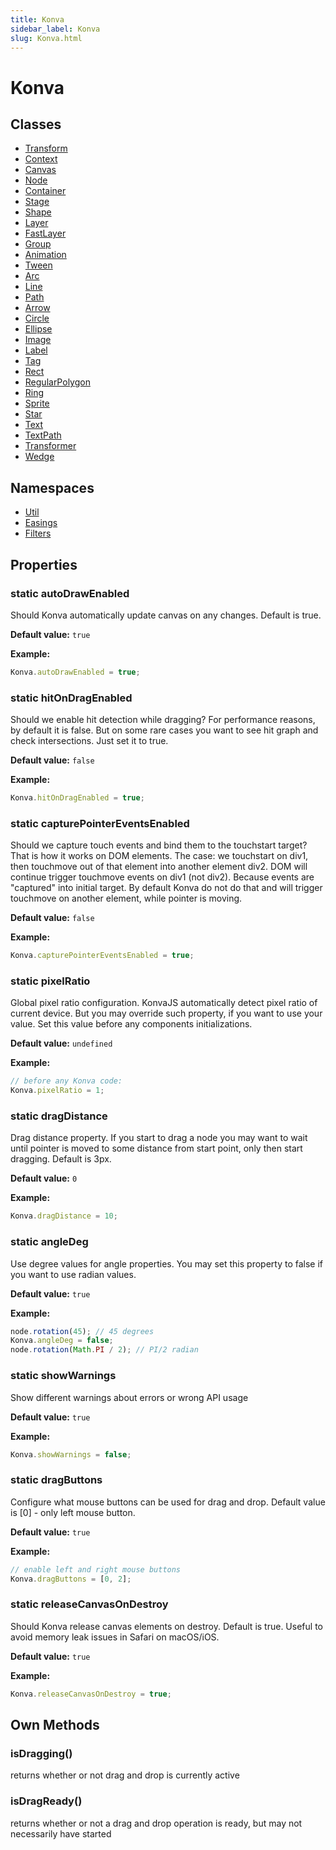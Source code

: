 ```yaml
---
title: Konva
sidebar_label: Konva
slug: Konva.html
---
```


# Konva

## Classes

- [Transform](/docs/api/Konva.Transform.html)
- [Context](/docs/api/Konva.Context.html)
- [Canvas](/docs/api/Konva.Canvas.html)
- [Node](/docs/api/Konva.Node.html)
- [Container](/docs/api/Konva.Container.html)
- [Stage](/docs/api/Konva.Stage.html)
- [Shape](/docs/api/Konva.Shape.html)
- [Layer](/docs/api/Konva.Layer.html)
- [FastLayer](/docs/api/Konva.FastLayer.html)
- [Group](/docs/api/Konva.Group.html)
- [Animation](/docs/api/Konva.Animation.html)
- [Tween](/docs/api/Konva.Tween.html)
- [Arc](/docs/api/Konva.Arc.html)
- [Line](/docs/api/Konva.Line.html)
- [Path](/docs/api/Konva.Path.html)
- [Arrow](/docs/api/Konva.Arrow.html)
- [Circle](/docs/api/Konva.Circle.html)
- [Ellipse](/docs/api/Konva.Ellipse.html)
- [Image](/docs/api/Konva.Image.html)
- [Label](/docs/api/Konva.Label.html)
- [Tag](/docs/api/Konva.Tag.html)
- [Rect](/docs/api/Konva.Rect.html)
- [RegularPolygon](/docs/api/Konva.RegularPolygon.html)
- [Ring](/docs/api/Konva.Ring.html)
- [Sprite](/docs/api/Konva.Sprite.html)
- [Star](/docs/api/Konva.Star.html)
- [Text](/docs/api/Konva.Text.html)
- [TextPath](/docs/api/Konva.TextPath.html)
- [Transformer](/docs/api/Konva.Transformer.html)
- [Wedge](/docs/api/Konva.Wedge.html)

## Namespaces

- [Util](/docs/api/Konva.Util.html)
- [Easings](/docs/api/Konva.Easings.html)
- [Filters](/docs/api/Konva.Filters.html)

## Properties

### static autoDrawEnabled

Should Konva automatically update canvas on any changes. Default is true.

**Default value:** `true`

**Example:**

```javascript
Konva.autoDrawEnabled = true;
```

### static hitOnDragEnabled

Should we enable hit detection while dragging? For performance reasons, by default it is false. But on some rare cases you want to see hit graph and check intersections. Just set it to true.

**Default value:** `false`

**Example:**

```javascript
Konva.hitOnDragEnabled = true;
```

### static capturePointerEventsEnabled

Should we capture touch events and bind them to the touchstart target? That is how it works on DOM elements. The case: we touchstart on div1, then touchmove out of that element into another element div2. DOM will continue trigger touchmove events on div1 (not div2). Because events are "captured" into initial target. By default Konva do not do that and will trigger touchmove on another element, while pointer is moving.

**Default value:** `false`

**Example:**

```javascript
Konva.capturePointerEventsEnabled = true;
```

### static pixelRatio

Global pixel ratio configuration. KonvaJS automatically detect pixel ratio of current device. But you may override such property, if you want to use your value. Set this value before any components initializations.

**Default value:** `undefined`

**Example:**

```javascript
// before any Konva code:
Konva.pixelRatio = 1;
```

### static dragDistance

Drag distance property. If you start to drag a node you may want to wait until pointer is moved to some distance from start point, only then start dragging. Default is 3px.

**Default value:** `0`

**Example:**

```javascript
Konva.dragDistance = 10;
```

### static angleDeg

Use degree values for angle properties. You may set this property to false if you want to use radian values.

**Default value:** `true`

**Example:**

```javascript
node.rotation(45); // 45 degrees
Konva.angleDeg = false;
node.rotation(Math.PI / 2); // PI/2 radian
```

### static showWarnings

Show different warnings about errors or wrong API usage

**Default value:** `true`

**Example:**

```javascript
Konva.showWarnings = false;
```

### static dragButtons

Configure what mouse buttons can be used for drag and drop. Default value is [0] - only left mouse button.

**Default value:** `true`

**Example:**

```javascript
// enable left and right mouse buttons
Konva.dragButtons = [0, 2];
```

### static releaseCanvasOnDestroy

Should Konva release canvas elements on destroy. Default is true. Useful to avoid memory leak issues in Safari on macOS/iOS.

**Default value:** `true`

**Example:**

```javascript
Konva.releaseCanvasOnDestroy = true;
```

## Own Methods

### isDragging()

returns whether or not drag and drop is currently active

### isDragReady()

returns whether or not a drag and drop operation is ready, but may  not necessarily have started

